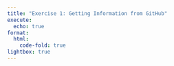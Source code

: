 ```yaml
---
title: "Exercise 1: Getting Information from GitHub"
execute:
  echo: true
format:
  html:
    code-fold: true
lightbox: true
---
```



